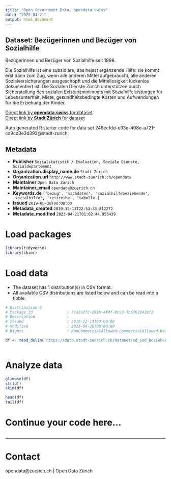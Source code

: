 ```yaml
---
title: "Open Government Data, opendata.swiss"
date: "2023-04-21"
output: html_document
---
```


## Dataset: Bezügerinnen und Bezüger von Sozialhilfe

Bezügerinnen und Bezüger von Sozialhilfe seit 1999. 

Die Sozialhilfe ist eine subsidiäre, das heisst ergänzende Hilfe: sie kommt erst dann zum Zug, wenn alle anderen Mittel aufgebraucht, alle anderen Sozialversicherungen ausgeschöpft und die Mittellosigkeit lückenlos dokumentiert ist. Die Sozialen Dienste Zürich unterstützen durch Sicherstellung des sozialen Existenzminimums mit Sozialhilfeleistungen für Lebensunterhalt, Miete, gesundheitsbedingte Kosten und Aufwendungen für die Erziehung der Kinder.

[Direct link by **opendata.swiss** for dataset](https://opendata.swiss/de/dataset/bezugerinnen-und-bezuger-von-sozialhilfe)<br>
[Direct link by **Stadt Zürich** for dataset](https://data.stadt-zuerich.ch/dataset/sd_sod_beziehende_sozialhilfe)

Auto generated R starter code for data set 249ecfdd-e33e-408e-a721-ca9cd3e3d393@stadt-zurich.

## Metadata

- **Publisher** `Sozialstatistik / Evaluation, Soziale Dienste, Sozialdepartement`
- **Organization.display_name.de** `Stadt Zürich`
- **Organization.url** `http://www.stadt-zuerich.ch/opendata`
- **Maintainer** `Open Data Zürich`
- **Maintainer_email** `opendata@zuerich.ch`
- **Keywords.de** `['bezug', 'sachdaten', 'sozialhilfebeziehende', 'sozialhilfe', 'zeitreihe', 'tabelle']`
- **Issued** `2019-06-30T00:00:00`
- **Metadata_created** `2019-12-13T22:53:33.812272`
- **Metadata_modified** `2023-04-21T01:02:44.956439`


# Load packages

```r

library(tidyverse)
library(skimr)

```

# Load data

-   The dataset has 1 distribution(s) in CSV format.
-   All available CSV distributions are listed below and can be read into a tibble.

```r

# Distribution 0
# Package_id               : 7ca2a2fc-291b-4f4f-8c93-7b5792842ef2
# Description              : 
# Issued                   : 2019-12-13T00:00:00
# Modified                 : 2023-04-20T00:00:00
# Rights                   : NonCommercialAllowed-CommercialAllowed-ReferenceNotRequired

df <- read_delim('https://data.stadt-zuerich.ch/dataset/sd_sod_beziehende_sozialhilfe/download/sd_sod_beziehende_sozialhilfe.csv')



```

# Analyze data

```r

glimpse(df)
str(df)
skim(df)

head(df)
tail(df)

```

# Continue your code here...

```r

```

------------------------------------------------------------------------

# Contact

opendata@zuerich.ch | Open Data Zürich
